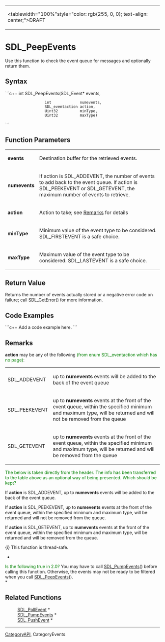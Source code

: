<!-- pragma section-numbers off -->
<!-- pragma disable-camelcase -->
{|
|<tablewidth="100%"style="color: rgb(255, 0, 0); text-align: center;">DRAFT 
|}


= SDL_PeepEvents =
Use this function to check the event queue for messages and optionally return them.


== Syntax ==
```c++
int SDL_PeepEvents(SDL_Event*      events,
                   int             numevents,
                   SDL_eventaction action,
                   Uint32          minType,
                   Uint32          maxType)
```

== Function Parameters ==
{|
|'''events'''    
| Destination buffer for the retrieved events. 
|-
|'''numevents''' 
| If action is SDL_ADDEVENT, the number of events to add back to the event queue.  If action is SDL_PEEKEVENT or SDL_GETEVENT, the maximum number of events to retrieve.  
|-
|'''action'''    
| Action to take; see [[#action|Remarks]] for details 
|-
|'''minType'''   
| Minimum value of the event type to be considered.  SDL_FIRSTEVENT is a safe choice. 
|-
|'''maxType'''   
| Maximum value of the event type to be considered.  SDL_LASTEVENT is a safe choice. 
|}

== Return Value ==
Returns the number of events actually stored or a negative error code on failure; call [[SDL_GetError]]() for more information.

== Code Examples ==
```c++
Add a code example here.
```

== Remarks ==
<span id="action"></span> '''action''' may be any of the following <span style="color: green;">(from enum SDL_eventaction which has no page)</span>:
{|
|SDL_ADDEVENT 
|up to '''numevents''' events will be added to the back of the event queue 
|-
|SDL_PEEKEVENT 
|up to '''numevents''' events at the front of the event queue, within the specified minimum and maximum type, will be returned and will not be removed from the queue
|-
|SDL_GETEVENT 
|up to '''numevents''' events at the front of the event queue, within the specified minimum and maximum type, will be returned and will be removed from the queue
|}


<span style="color: green;">The below is taken directly from the header.  The info has been transferred to the table above as an optional way of being presented.  Which should be kept?</span>

If '''action''' is SDL_ADDEVENT, up to '''numevents''' events will be added to the back of the event queue.

If '''action''' is SDL_PEEKEVENT, up to '''numevents''' events at the front of the event queue, within the specified minimum and maximum type, will be returned and will not be removed from the queue.

If '''action''' is SDL_GETEVENT, up to '''numevents''' events at the front of the event queue, within the specified minimum and maximum type, will be returned and will be removed from the queue.


{i} This function is thread-safe.

*<br/>
<span style="color: green;">Is the following true in 2.0?</span> You may have to call [[SDL_PumpEvents]]() before calling this function. Otherwise, the events may not be ready to be filtered when you call [[SDL_PeepEvents]]().<br/>*

== Related Functions ==
: [[SDL_PollEvent]] *
: [[SDL_PumpEvents]] *
: [[SDL_PushEvent]] *

----
[[CategoryAPI]], CategoryEvents
